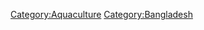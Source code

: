 {{Small-scale fish farming in Bangladesh (original)}}
{{Editable at|Small-scale fish farming in Bangladesh}}
[[Category:Aquaculture]]
[[Category:Bangladesh]]